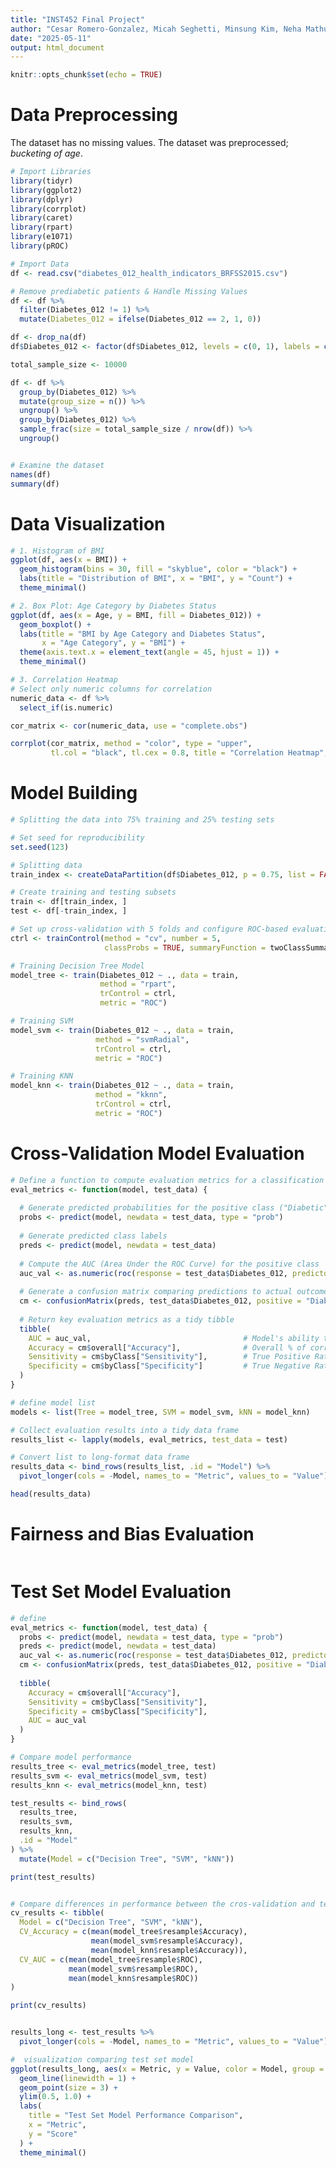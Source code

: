 ---
title: "INST452 Final Project"
author: "Cesar Romero-Gonzalez, Micah Seghetti, Minsung Kim, Neha Mathur, Zulykath Lucero"
date: "2025-05-11"
output: html_document
---

```{r setup, include=FALSE}
knitr::opts_chunk$set(echo = TRUE)
```

# Data Preprocessing
The dataset has no missing values. The dataset was preprocessed; *bucketing of age*.

```{r}
# Import Libraries
library(tidyr)
library(ggplot2)
library(dplyr)
library(corrplot)
library(caret)
library(rpart)
library(e1071)
library(pROC)
```


```{r}
# Import Data
df <- read.csv("diabetes_012_health_indicators_BRFSS2015.csv")

# Remove prediabetic patients & Handle Missing Values
df <- df %>%
  filter(Diabetes_012 != 1) %>%  
  mutate(Diabetes_012 = ifelse(Diabetes_012 == 2, 1, 0))

df <- drop_na(df)
df$Diabetes_012 <- factor(df$Diabetes_012, levels = c(0, 1), labels = c("NonDiabetic", "Diabetic"))

total_sample_size <- 10000

df <- df %>%
  group_by(Diabetes_012) %>%
  mutate(group_size = n()) %>%
  ungroup() %>%
  group_by(Diabetes_012) %>%
  sample_frac(size = total_sample_size / nrow(df)) %>%
  ungroup()


# Examine the dataset
names(df)
summary(df)
```

# Data Visualization

```{r}
# 1. Histogram of BMI
ggplot(df, aes(x = BMI)) +
  geom_histogram(bins = 30, fill = "skyblue", color = "black") +
  labs(title = "Distribution of BMI", x = "BMI", y = "Count") +
  theme_minimal()
```

```{r}
# 2. Box Plot: Age Category by Diabetes Status
ggplot(df, aes(x = Age, y = BMI, fill = Diabetes_012)) +
  geom_boxplot() +
  labs(title = "BMI by Age Category and Diabetes Status", 
       x = "Age Category", y = "BMI") +
  theme(axis.text.x = element_text(angle = 45, hjust = 1)) +
  theme_minimal()
```

```{r}
# 3. Correlation Heatmap
# Select only numeric columns for correlation
numeric_data <- df %>%
  select_if(is.numeric)

cor_matrix <- cor(numeric_data, use = "complete.obs")

corrplot(cor_matrix, method = "color", type = "upper", 
         tl.col = "black", tl.cex = 0.8, title = "Correlation Heatmap", mar = c(0,0,1,0))

```

# Model Building

```{r}
# Splitting the data into 75% training and 25% testing sets

# Set seed for reproducibility
set.seed(123)

# Splitting data
train_index <- createDataPartition(df$Diabetes_012, p = 0.75, list = FALSE)

# Create training and testing subsets
train <- df[train_index, ]
test <- df[-train_index, ]
```

```{r}
# Set up cross-validation with 5 folds and configure ROC-based evaluation
ctrl <- trainControl(method = "cv", number = 5,
                     classProbs = TRUE, summaryFunction = twoClassSummary)
```

```{r}
# Training Decision Tree Model
model_tree <- train(Diabetes_012 ~ ., data = train,
                    method = "rpart",
                    trControl = ctrl,
                    metric = "ROC")
```

```{r}
# Training SVM 
model_svm <- train(Diabetes_012 ~ ., data = train,
                   method = "svmRadial",
                   trControl = ctrl,
                   metric = "ROC")
```

```{r}
# Training KNN
model_knn <- train(Diabetes_012 ~ ., data = train,
                   method = "kknn",
                   trControl = ctrl,
                   metric = "ROC")
```

# Cross-Validation Model Evaluation

```{r}
# Define a function to compute evaluation metrics for a classification model
eval_metrics <- function(model, test_data) {
  
  # Generate predicted probabilities for the positive class ("Diabetic")
  probs <- predict(model, newdata = test_data, type = "prob")
  
  # Generate predicted class labels
  preds <- predict(model, newdata = test_data)
  
  # Compute the AUC (Area Under the ROC Curve) for the positive class
  auc_val <- as.numeric(roc(response = test_data$Diabetes_012, predictor = probs$Diabetic)$auc)
  
  # Generate a confusion matrix comparing predictions to actual outcomes
  cm <- confusionMatrix(preds, test_data$Diabetes_012, positive = "Diabetic")
  
  # Return key evaluation metrics as a tidy tibble
  tibble(
    AUC = auc_val,                                  # Model's ability to rank positive cases higher
    Accuracy = cm$overall["Accuracy"],              # Overall % of correct predictions
    Sensitivity = cm$byClass["Sensitivity"],        # True Positive Rate (Recall)
    Specificity = cm$byClass["Specificity"]         # True Negative Rate
  )
}

# define model list
models <- list(Tree = model_tree, SVM = model_svm, kNN = model_knn)

# Collect evaluation results into a tidy data frame
results_list <- lapply(models, eval_metrics, test_data = test)

# Convert list to long-format data frame
results_data <- bind_rows(results_list, .id = "Model") %>%
  pivot_longer(cols = -Model, names_to = "Metric", values_to = "Value")

head(results_data)
```

# Fairness and Bias Evaluation

```{r}

```

# Test Set Model Evaluation

```{r}


# define
eval_metrics <- function(model, test_data) {
  probs <- predict(model, newdata = test_data, type = "prob")
  preds <- predict(model, newdata = test_data)
  auc_val <- as.numeric(roc(response = test_data$Diabetes_012, predictor = probs$Diabetic)$auc)
  cm <- confusionMatrix(preds, test_data$Diabetes_012, positive = "Diabetic")
  
  tibble(
    Accuracy = cm$overall["Accuracy"],
    Sensitivity = cm$byClass["Sensitivity"],
    Specificity = cm$byClass["Specificity"],
    AUC = auc_val
  )
}

# Compare model performance
results_tree <- eval_metrics(model_tree, test)
results_svm <- eval_metrics(model_svm, test)
results_knn <- eval_metrics(model_knn, test)

test_results <- bind_rows(
  results_tree,
  results_svm,
  results_knn,
  .id = "Model"
) %>%
  mutate(Model = c("Decision Tree", "SVM", "kNN"))

print(test_results)


# Compare differences in performance between the cros-validation and test results.
cv_results <- tibble(
  Model = c("Decision Tree", "SVM", "kNN"),
  CV_Accuracy = c(mean(model_tree$resample$Accuracy),
                  mean(model_svm$resample$Accuracy),
                  mean(model_knn$resample$Accuracy)),
  CV_AUC = c(mean(model_tree$resample$ROC),
             mean(model_svm$resample$ROC),
             mean(model_knn$resample$ROC))
)

print(cv_results)


results_long <- test_results %>%
  pivot_longer(cols = -Model, names_to = "Metric", values_to = "Value")

#  visualization comparing test set model
ggplot(results_long, aes(x = Metric, y = Value, color = Model, group = Model)) +
  geom_line(linewidth = 1) +
  geom_point(size = 3) +
  ylim(0.5, 1.0) +
  labs(
    title = "Test Set Model Performance Comparison",
    x = "Metric",
    y = "Score"
  ) +
  theme_minimal()


```
